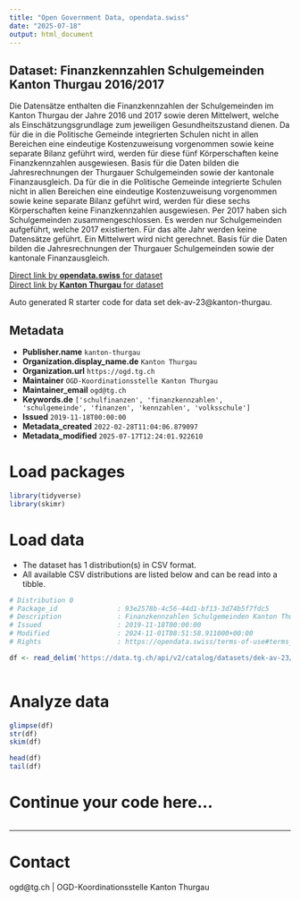 ```yaml
---
title: "Open Government Data, opendata.swiss"
date: "2025-07-18"
output: html_document
---
```


## Dataset: Finanzkennzahlen Schulgemeinden Kanton Thurgau 2016/2017

Die Datensätze enthalten die Finanzkennzahlen der Schulgemeinden im Kanton Thurgau der Jahre 2016 und 2017 sowie deren Mittelwert, welche als Einschätzungsgrundlage zum jeweiligen Gesundheitszustand dienen. Da für die in die Politische Gemeinde integrierten Schulen nicht in allen Bereichen eine eindeutige Kostenzuweisung vorgenommen sowie keine separate Bilanz geführt wird, werden für diese fünf Körperschaften keine Finanzkennzahlen ausgewiesen. Basis für die Daten bilden die Jahresrechnungen der Thurgauer Schulgemeinden sowie der kantonale Finanzausgleich.
Da für die in die Politische Gemeinde integrierte Schulen nicht in allen Bereichen eine eindeutige Kostenzuweisung vorgenommen sowie keine separate Bilanz geführt wird, werden für diese sechs Körperschaften keine Finanzkennzahlen ausgewiesen. Per 2017 haben sich Schulgemeinden zusammengeschlossen. Es werden nur Schulgemeinden aufgeführt, welche 2017 existierten. Für das alte Jahr werden keine Datensätze geführt. Ein Mittelwert wird nicht gerechnet. Basis für die Daten bilden die Jahresrechnungen der Thurgauer Schulgemeinden sowie der kantonale Finanzausgleich.

[Direct link by **opendata.swiss** for dataset](https://opendata.swiss/de/dataset/finanzkennzahlen-schulgemeinden-kanton-thurgau-2016-2017)<br>
[Direct link by **Kanton Thurgau** for dataset](https://data.tg.ch/explore/dataset/dek-av-23/)

Auto generated R starter code for data set dek-av-23@kanton-thurgau.

## Metadata

- **Publisher.name** `kanton-thurgau`
- **Organization.display_name.de** `Kanton Thurgau`
- **Organization.url** `https://ogd.tg.ch`
- **Maintainer** `OGD-Koordinationsstelle Kanton Thurgau`
- **Maintainer_email** `ogd@tg.ch`
- **Keywords.de** `['schulfinanzen', 'finanzkennzahlen', 'schulgemeinde', 'finanzen', 'kennzahlen', 'volksschule']`
- **Issued** `2019-11-18T00:00:00`
- **Metadata_created** `2022-02-28T11:04:06.879097`
- **Metadata_modified** `2025-07-17T12:24:01.922610`


# Load packages

```r

library(tidyverse)
library(skimr)

```

# Load data

-   The dataset has 1 distribution(s) in CSV format.
-   All available CSV distributions are listed below and can be read into a tibble.

```r

# Distribution 0
# Package_id               : 93e2578b-4c56-44d1-bf13-3d74b5f7fdc5
# Description              : Finanzkennzahlen Schulgemeinden Kanton Thurgau 2016/2017 (csv)
# Issued                   : 2019-11-18T00:00:00
# Modified                 : 2024-11-01T08:51:58.911000+00:00
# Rights                   : https://opendata.swiss/terms-of-use#terms_by

df <- read_delim('https://data.tg.ch/api/v2/catalog/datasets/dek-av-23/exports/csv?use_labels=true')



```

# Analyze data

```r

glimpse(df)
str(df)
skim(df)

head(df)
tail(df)

```

# Continue your code here...

```r

```

------------------------------------------------------------------------

# Contact

ogd@tg.ch | OGD-Koordinationsstelle Kanton Thurgau
